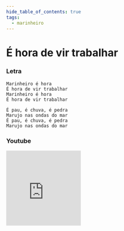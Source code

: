 ```yaml
---
hide_table_of_contents: true
tags:
  - marinheiro
---
```


# É hora de vir trabalhar

### Letra

```text
Marinheiro é hora  
É hora de vir trabalhar  
Marinheiro é hora  
É hora de vir trabalhar  

É pau, é chuva, é pedra  
Marujo nas ondas do mar  
É pau, é chuva, é pedra  
Marujo nas ondas do mar  
```

### Youtube

<iframe
  width="200"
  height="200"
  src="https://www.youtube.com/embed/ufYxW_dtCMM"
  title="YouTube video player"
  frameborder="0"
  allow="accelerometer; autoplay; clipboard-write; encrypted-media; gyroscope; picture-in-picture; web-share"
  referrerpolicy="strict-origin-when-cross-origin"
  allowfullscreen
></iframe>
